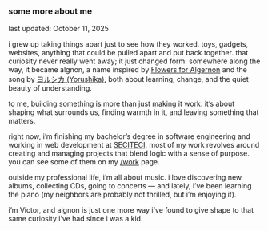 ---
---

<h3 class="not-prose mb-1 text-lg font-medium">some more about me</h3>
<span class="not-prose text-muted-foreground text-xs">
  last updated: <time datetime="2025-10-11">October 11, 2025</time>
</span>

i grew up taking things apart just to see how they worked. toys, gadgets, websites, anything that could be pulled apart and put back together. that curiosity never really went away; it just changed form. somewhere along the way, it became algnon, a name inspired by [Flowers for Algernon](https://en.wikipedia.org/wiki/Flowers_for_Algernon) and the song by [ヨルシカ (Yorushika)](https://yorushika.com/?lang=en), both about learning, change, and the quiet beauty of understanding.

to me, building something is more than just making it work. it’s about shaping what surrounds us, finding warmth in it, and leaving something that matters.

right now, i’m finishing my bachelor’s degree in software engineering and working in web development at [SECITECI](https://www.secitec.mt.gov.br/). most of my work revolves around creating and managing projects that blend logic with a sense of purpose. you can see some of them on my [/work](/work) page.

outside my professional life, i’m all about music. i love discovering new albums, collecting CDs, going to concerts — and lately, i’ve been learning the piano (my neighbors are probably not thrilled, but i’m enjoying it).

i’m Victor, and algnon is just one more way i’ve found to give shape to that same curiosity i’ve had since i was a kid.
